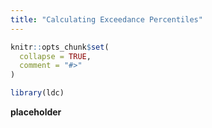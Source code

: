 ```yaml
---
title: "Calculating Exceedance Percentiles"
---
```


```r
knitr::opts_chunk$set(
  collapse = TRUE,
  comment = "#>"
)
```

```r
library(ldc)
```


**placeholder**

